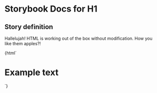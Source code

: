 

# Storybook Docs for H1

<Meta title="govtnz-import" />

## Story definition

Hallelujah! HTML is working out of the box without modification.
How you like them apples?!

<Preview>
  <Story name="H1" height="100px">
    {html` <h1 class="g-heading g-heading-xl">Example text</h1> `}
  </Story>
</Preview>
